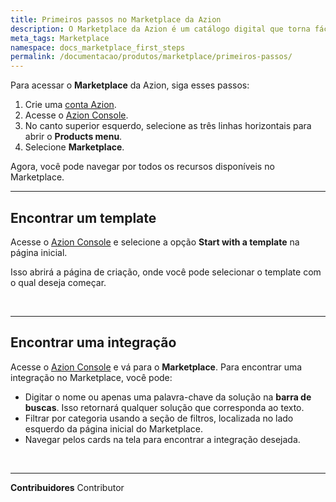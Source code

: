 ```yaml
---
title: Primeiros passos no Marketplace da Azion
description: O Marketplace da Azion é um catálogo digital que torna fácil encontrar, testar e implantar softwares que rodem no edge.
meta_tags: Marketplace
namespace: docs_marketplace_first_steps
permalink: /documentacao/produtos/marketplace/primeiros-passos/
---
```



Para acessar o **Marketplace** da Azion, siga esses passos:

1. Crie uma [conta Azion](/pt-br/documentacao/produtos/contas/criar-uma-conta/).
2. Acesse o [Azion Console](https://console.azion.com/).
3. No canto superior esquerdo, selecione as três linhas horizontais para abrir o **Products menu**.
4. Selecione **Marketplace**.

Agora, você pode navegar por todos os recursos disponíveis no Marketplace.

---

## Encontrar um template

Acesse o [Azion Console](https://console.azion.com/) e selecione a opção **Start with a template** na página inicial.

Isso abrirá a página de criação, onde você pode selecionar o template com o qual deseja começar.

<LinkButton outlined link="/pt-br/documentacao/produtos/marketplace/templates/" label="Saiba mais sobre templates" variant="secondary" /> 
<br />
<LinkButton outlined link="/pt-br/documentacao/produtos/usar-um-template-via-rtm/" label="consulte o guia como usar um template" variant="secondary" /> 

---

## Encontrar uma integração

Acesse o [Azion Console](https://console.azion.com/) e vá para o **Marketplace**. Para encontrar uma integração no Marketplace, você pode:

- Digitar o nome ou apenas uma palavra-chave da solução na **barra de buscas**. Isso retornará qualquer solução que corresponda ao texto.
- Filtrar por categoria usando a seção de filtros, localizada no lado esquerdo da página inicial do Marketplace.
- Navegar pelos cards na tela para encontrar a integração desejada.

<LinkButton outlined link="/pt-br/documentacao/produtos/marketplace/integracoes/" label="saiba mais sobre integrações" variant="secondary" /> 
<br />
<LinkButton outlined link="/pt-br/documentacao/produtos/marketplace/instalar-uma-integracao/" label="consulte o guia como instalar uma integração" variant="secondary" /> 



---


**Contribuidores** <ContributorList>Contributor</ContributorList>
